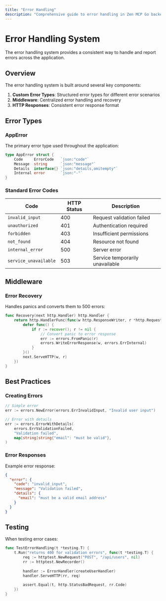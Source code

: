 ```yaml
---
title: "Error Handling"
description: "Comprehensive guide to error handling in Zen MCP Go backend"
---
```



# Error Handling System

<Callout type="info" emoji="ℹ️">
  The error handling system provides a consistent way to handle and report errors across the application.
</Callout>

## Overview

The error handling system is built around several key components:

1. **Custom Error Types**: Structured error types for different error scenarios
2. **Middleware**: Centralized error handling and recovery
3. **HTTP Responses**: Consistent error response format

## Error Types

### AppError

The primary error type used throughout the application:

```go
type AppError struct {
    Code     ErrorCode   `json:"code"`
    Message  string      `json:"message"`
    Details  interface{} `json:"details,omitempty"`
    Internal error       `json:"-"`
}
```

### Standard Error Codes

| Code | HTTP Status | Description |
|------|-------------|-------------|
| `invalid_input` | 400 | Request validation failed |
| `unauthorized` | 401 | Authentication required |
| `forbidden` | 403 | Insufficient permissions |
| `not_found` | 404 | Resource not found |
| `internal_error` | 500 | Server error |
| `service_unavailable` | 503 | Service temporarily unavailable |

## Middleware

### Error Recovery

Handles panics and converts them to 500 errors:

```go
func Recovery(next http.Handler) http.Handler {
    return http.HandlerFunc(func(w http.ResponseWriter, r *http.Request) {
        defer func() {
            if r := recover(); r != nil {
                // Convert panic to error response
                err := errors.FromPanic(r)
                errors.WriteErrorResponse(w, errors.ErrInternal)
            }
        }()
        next.ServeHTTP(w, r)
    })
}
```

## Best Practices

### Creating Errors

```go
// Simple error
err := errors.NewError(errors.ErrInvalidInput, "Invalid user input")

// Error with details
err := errors.ErrorWithDetails(
    errors.ErrValidationFailed,
    "Validation failed",
    map[string]string{"email": "must be valid"},
)
```

### Error Responses

Example error response:

```json
{
  "error": {
    "code": "invalid_input",
    "message": "Validation failed",
    "details": {
      "email": "must be a valid email address"
    }
  }
}
```

## Testing

When testing error cases:

```go
func TestErrorHandling(t *testing.T) {
    t.Run("returns 400 for validation errors", func(t *testing.T) {
        req := httptest.NewRequest("POST", "/api/users", nil)
        rr := httptest.NewRecorder()
        
        handler := ErrorHandler(createUserHandler)
        handler.ServeHTTP(rr, req)
        
        assert.Equal(t, http.StatusBadRequest, rr.Code)
    })
}
```
